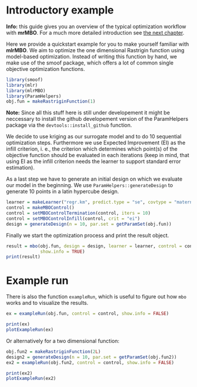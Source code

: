 # Introductory example

**Info:** this guide gives you an overview of the typical optimization workflow with **mrMBO**. For a much more
detailed introduction see [the next chapter](in_depth_introduction.md).

Here we provide a quickstart example for you to make yourself familiar with **mlrMBO**. We aim to optimize the one dimensional Rastrigin function using model-based optimization. Instead of writing this function by hand, we make use of the smoof package, which offers a lot of common single objective optimization functions.

```r
library(smoof)
library(mlr)
library(mlrMBO)
library(ParamHelpers)
obj.fun = makeRastriginFunction(1)
```

**Note:** Since all this stuff here is still under developement it might be neccessary to install the github developement version of the ParamHelpers package via the `devtools::install_github` function.

We decide to use kriging as our surrogate model and to do 10 sequential optimization steps. Furthermore we use Expected Improvement (EI) as the infill criterion, i. e., the criterion which determines which point(s) of the objective function should be evaluated in each iterations (keep in mind, that using EI as the infill criterion needs the learner to support standard error estimation). 

As a last step we have to generate an initial design on which we evaluate our model in the beginning. We use `ParamHelpers::generateDesign` to generate 10 points in a latin hypercube design.

```r
learner = makeLearner("regr.km", predict.type = "se", covtype = "matern3_2")
control = makeMBOControl()
control = setMBOControlTermination(control, iters = 10)
control = setMBOControlInfill(control, crit = "ei")
design = generateDesign(n = 10, par.set = getParamSet(obj.fun))
```

Finally we start the optimization process and print the result object.

```r
result = mbo(obj.fun, design = design, learner = learner, control = control, 
             show.info = TRUE)
print(result)
```

# Example run

There is also the function `exampleRun`, which is useful to figure out how `mbo` works and to visualize the results.

```r
ex = exampleRun(obj.fun, control = control, show.info = FALSE)
```
```r
print(ex)
plotExampleRun(ex)
```

Or alternatively for a two dimensional function:

```r
obj.fun2 = makeRastriginFunction(2L)
design2 = generateDesign(n = 10, par.set = getParamSet(obj.fun2))
ex2 = exampleRun(obj.fun2, control = control, show.info = FALSE)
```
```r
print(ex2)
plotExampleRun(ex2)
```






